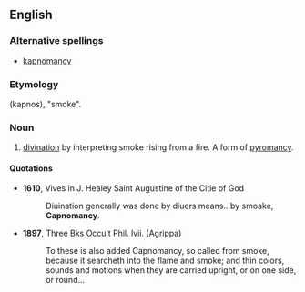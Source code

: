==English==
===Alternative spellings===
*[[kapnomancy]]

===Etymology===
{{AGr.}} (kapnos), "smoke".

===Noun===
{{en-noun|-}}

# [[divination]] by interpreting smoke rising from a fire. A form of [[pyromancy]].

====Quotations====
*'''1610''', Vives in J. Healey Saint Augustine of the Citie of God
*:Diuination generally was done by diuers means...by smoake, '''Capnomancy'''.
*'''1897''', Three Bks Occult Phil. lvii. (Agrippa)
*:To these is also added Capnomancy, so called from smoke, because it searcheth into the flame and smoke; and thin colors, sounds and motions when they are carried upright, or on one side, or round...
